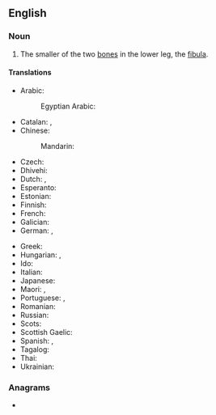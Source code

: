 {{also|calfbone}}
==English==

===Noun===
{{en-noun}}

# {{lb|en|anatomy}} The smaller of the two [[bone]]s in the lower leg, the [[fibula]].

====Translations====
{{trans-top|smaller lower-leg bone}}
* Arabic: {{t|ar|شَظْيَة|f}}
*: Egyptian Arabic: {{t|arz|شظية|f|tr=shaẓya|sc=Arab}}
* Catalan: {{t+|ca|fíbula|f}}, {{t|ca|peroné|m}}
* Chinese:
*: Mandarin: {{t+|cmn|腓骨|tr=féigǔ|sc=Hani}}
* Czech: {{t|cs|lýtková kost|f}}
* Dhivehi: {{t|dv|ކުޑަކަޅުވާ ކަށިގަނޑު|sc=Thaa}}
* Dutch: {{t+|nl|kuitbeen|n}}, {{t+|nl|fibula|m}}
* Esperanto: {{t+|eo|fibulo}}
* Estonian: {{t|et|pindluu}}
* Finnish: {{t+|fi|pohjeluu}}
* French: {{t+|fr|péroné|m}}
* Galician: {{t+|gl|peroné}}
* German: {{t+|de|Wadenbein|n}}, {{t|de|Fibula|f}}
{{trans-mid}}
* Greek: {{t+|el|περόνη|f}}
* Hungarian: {{t+|hu|szárkapocs}}, {{t+|hu|szárkapocscsont}}
* Ido: {{t+|io|peroneo}}
* Italian: {{t+|it|perone}}
* Japanese: {{t+|ja|腓骨|tr=ひこつ, hikotsu|sc=Jpan}}
* Maori: {{t|mi|pūkaka}}, {{t|mi|kapiti}}
* Portuguese: {{t|pt|fíbula|f}}, {{t|pt|perónio|m}}
* Romanian: {{t+|ro|peroneu|n}}
* Russian: {{t|ru|малоберцо́вая кость|f}}
* Scots: {{t|sco|cauf bane}}
* Scottish Gaelic: {{t|gd|cnàimh caol na lurgainn|m}}
* Spanish: {{t|es|fíbula|f}}, {{t+|es|peroné|m}}
* Tagalog: {{t|tl|butumbinti}}
* Thai: {{t|th|กระดูกน่อง}}
* Ukrainian: {{t|uk|мала гомілкова кістка|f}}
{{trans-bottom}}

===Anagrams===
* {{anagrams|en|a=abceflno|baclofen}}